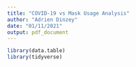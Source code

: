 ```yaml
---
title: "COVID-19 vs Mask Usage Analysis"
author: "Adrien Dinzey"
date: "01/11/2021"
output: pdf_document
---
```


```r
library(data.table)
library(tidyverse)
```

